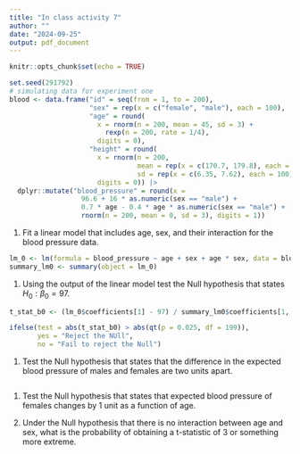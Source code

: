 ```yaml
---
title: "In class activity 7"
author: ""
date: "2024-09-25"
output: pdf_document
---
```


```r
knitr::opts_chunk$set(echo = TRUE)
```

```r
set.seed(291792)
# simulating data for experiment one
blood <- data.frame("id" = seq(from = 1, to = 200),
                    "sex" = rep(x = c("female", "male"), each = 100),
                    "age" = round(
                      x = rnorm(n = 200, mean = 45, sd = 3) + 
                        rexp(n = 200, rate = 1/4),
                      digits = 0),
                    "height" = round(
                      x = rnorm(n = 200, 
                                mean = rep(x = c(170.7, 179.8), each = 100),
                                sd = rep(x = c(6.35, 7.62), each = 100)), 
                      digits = 0)) |>
  dplyr::mutate("blood_pressure" = round(x = 
                  96.6 + 16 * as.numeric(sex == "male") + 
                  0.7 * age - 0.4 * age * as.numeric(sex == "male") +
                  rnorm(n = 200, mean = 0, sd = 3), digits = 1))
```

1. Fit a linear model that includes age, sex, and their interaction for the 
blood pressure data.

```r
lm_0 <- lm(formula = blood_pressure ~ age + sex + age * sex, data = blood)
summary_lm0 <- summary(object = lm_0)
```

1. Using the output of the linear model test the Null hypothesis that states 
$H_0: \beta_0 = 97$.

```r
t_stat_b0 <- (lm_0$coefficients[1] - 97) / summary_lm0$coefficients[1, "Std. Error"]

ifelse(test = abs(t_stat_b0) > abs(qt(p = 0.025, df = 199)),
       yes = "Reject the NUll",
       no = "Fail to reject the Null")
```

1. Test the Null hypothesis that states that the difference in the expected 
blood pressure of males and females are two units apart.

```r

```

1. Test the Null hypothesis that states that expected blood pressure of females 
changes by 1 unit as a function of age.

1. Under the Null hypothesis that there is no interaction between age and sex, 
what is the probability of obtaining a t-statistic of 3 or something more 
extreme.
